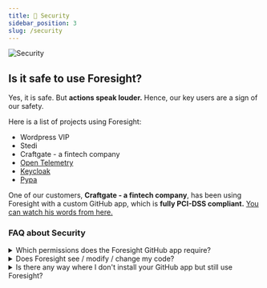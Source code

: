 ```yaml
---
title: 🔐 Security
sidebar_position: 3
slug: /security
---
```

![Security](/img/others/security.png)

## Is it safe to use Foresight?
Yes, it is safe. But **actions speak louder.** Hence, our key users are a sign of our safety.

Here is a list of projects using Foresight:
- Wordpress VIP
- Stedi
- Craftgate - a fintech company
- [Open Telemetry](https://otel.app.runforesight.com) 
- [Keycloak](https://keycloak.app.runforesight.com) 
- [Pypa](https://pypa.app.runforesight.com) 

One of our customers, **Craftgate - a fintech company**, has been using Foresight with a custom GitHub app, 
which is **fully PCI-DSS compliant.** <a href="https://www.youtube.com/watch?v=xs3PyNMeqXc&t=27s" target="_blank">You can watch his words from here.</a>

### FAQ about Security
<details>
  <summary>Which permissions does the Foresight GitHub app require?</summary>
  <div>
    <h3><strong>Read</strong> access to <strong>actions</strong> and <strong>metadata</strong></h3>
    <div>For gathering data such as your workflow name, workflow run durations, etc.</div>
    <div>This is required for using features such as:</div>
    <ul>
      <li><a href="/features/highlights" target="_blank">Highlights</a></li>
      <li><a href="/features/pull-request-view" target="_blank">Pull request view</a></li>
      <li><a href="/features/workflow-runs" target="_blank">Workflow runs</a></li>
      <li><a href="/features/rules" target="_blank">Rules</a></li>
    </ul>
  </div>
  <br/>
  <div>
    <h3><strong>Read and write</strong> access to issues, pull requests and checks</h3>
    <div>For commenting on your <a href="/features/pull-request-comments">pull requests</a> and checks. <strong>We don't modify or change any of your PR content</strong>, code base, etc.</div>
    <ul>
      <li><a href="/features/pull-request-comments" target="_blank">Pull request comments</a></li>
    </ul>
  </div>
</details>
<details>
  <summary>Does Foresight see / modify / change my code?</summary>
  <div>
   Foresight will never store, commit, or modify anything on your code. Your code never goes through Foresight's backend servers at any time. We don't have access to your repository contents, secrets, or administrative information.
  </div>
  <br/>
  <div>
    If you want to use Foresight's <a href="/features/analyze-code-change-impact" target="_blank">change impact analysis</a>, Foresight only shows not tested changed lines of code by looking at your PR and code coverage report.
  </div>
</details>
<details>
  <summary>Is there any way where I don't install your GitHub app but still use Foresight?</summary>
  <div>
    Yes, with our custom GitHub app solution, you can manage your permissions. This way, you will be in charge of which permission you give access to Foresight. However, you may lose access to some of the features by limiting some of the permissions.
  </div>
  <br/>
  <div>
    If you would like to learn more about the Custom GitHub application, <a href="https://www.runforesight.com/contact-us" target="_blank">please contact us here</a>. 
  </div>
</details>
